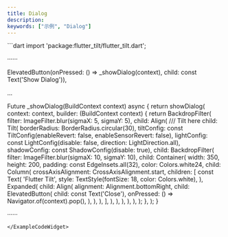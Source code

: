 ```yaml
---
title: Dialog
description:
keywords: ["示例", "Dialog"]
---
```


<ExampleCodeWidget name="Dialog" height={650} previewText="预览" codeText="代码">
```dart
import 'package:flutter_tilt/flutter_tilt.dart';

······

ElevatedButton(onPressed: () => _showDialog(context), child: const Text('Show Dialog')),

...

Future<void> _showDialog(BuildContext context) async {
  return showDialog<void>(
    context: context,
    builder: (BuildContext context) {
      return BackdropFilter(
        filter: ImageFilter.blur(sigmaX: 5, sigmaY: 5),
        child: Align(
          /// Tilt here
          child: Tilt(
            borderRadius: BorderRadius.circular(30),
            tiltConfig: const TiltConfig(enableRevert: false, enableSensorRevert: false),
            lightConfig: const LightConfig(disable: false, direction: LightDirection.all),
            shadowConfig: const ShadowConfig(disable: true),
            child: BackdropFilter(
              filter: ImageFilter.blur(sigmaX: 10, sigmaY: 10),
              child: Container(
                width: 350,
                height: 200,
                padding: const EdgeInsets.all(32),
                color: Colors.white24,
                child: Column(
                  crossAxisAlignment: CrossAxisAlignment.start,
                  children: [
                    const Text(
                      'Flutter Tilt',
                      style: TextStyle(fontSize: 18, color: Colors.white),
                    ),
                    Expanded(
                      child: Align(
                        alignment: Alignment.bottomRight,
                        child: ElevatedButton(
                          child: const Text('Close'),
                          onPressed: () => Navigator.of(context).pop(),
                        ),
                      ),
                    ),
                  ],
                ),
              ),
            ),
          ),
        ),
      );
    },
  );
}

······
```
</ExampleCodeWidget>
